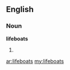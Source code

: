 ==English==

===Noun===
'''lifeboats'''

# {{plural of|[[lifeboat]]}}

[[ar:lifeboats]]
[[my:lifeboats]]